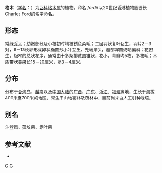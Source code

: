 {{Speciesbox
| name = 格木
| status = EN
| status_system = iucn3.1
| image = Erythrophleum fordii Lim xanh.JPG
| genus = Erythrophleum
| species = fordii
| authority = Oliv., 1983
}}

'''格木'''（[[学名|学名]]：{{lang|la|''Erythrophleum fordii''}}）为[[豆科|豆科]][[格木属|格木属]]的植物。种名 ''fordii'' 以20世纪香港植物园园长Charles Ford的名字命名。

== 形态 ==
常绿[[乔木|乔木]]；幼嫩部分及小枝初时均被锈色柔毛；二回羽状复叶互生，羽片2－3对，9－13枚卵形或卵状椭圆形小叶互生，先端渐尖，基部浑圆或略偏斜；花密生，极窄的总状花序，通常由十多条排成圆锥状，花小，萼瓣均5枚，多被毛；木质带状[[荚果|荚果]]长15－20厘米，宽3－4厘米。

== 分布 ==
分布于[[台湾岛|台湾岛]]、[[越南|越南]]以及[[中国大陆|中国大陆]]的[[广西|广西]]、[[广东|广东]]、[[浙江|浙江]]、[[福建|福建]]等地，生长于海拔400米至700米的地区，常生于山地密林及疏林中，目前尚未由人工引种栽培。

== 别名 ==
斗登风、孤坟柴、赤叶柴

== 参考文献 ==
<div class="references-small">
* {{cite web| url =http://www.bioinfo.cn/db05/KmzwSpecies.php?action=view&id=2569| title =格木| work =《中国高等植物数据库全库》| publisher =中国科学院微生物研究所| author =昆明植物研究所| accessdate =2009-02-23| deadurl =yes| archiveurl =https://web.archive.org/web/20160305020001/http://www.bioinfo.cn/db05/KmzwSpecies.php?action=view&id=2569| archivedate =2016-03-05}}
</div>
{{Taxonbar|from=Q1020975}}

[[Category:格木属|G]]
[[Category:1983年描述的植物|G]]


{{植物小作品}}